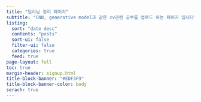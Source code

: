 ```yaml
---
title: "딥러닝 정리 페이지"
subtitle: "CNN, generative model과 같은 cv관련 공부를 업로드 하는 페이지 입니다"
listing: 
  sort: "date desc"
  contents: "posts"
  sort-ui: false
  filter-ui: false
  categories: true
  feed: true
page-layout: full
toc: true
margin-header: signup.html
title-block-banner: "#EDF3F9"
title-block-banner-color: body
serach: true
---
```


